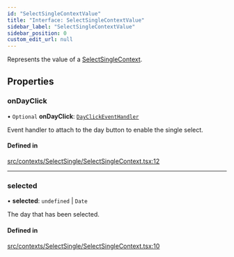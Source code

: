 ```yaml
---
id: "SelectSingleContextValue"
title: "Interface: SelectSingleContextValue"
sidebar_label: "SelectSingleContextValue"
sidebar_position: 0
custom_edit_url: null
---
```


Represents the value of a [SelectSingleContext](/api/variables/SelectSingleContext.md).

## Properties

### onDayClick

• `Optional` **onDayClick**: [`DayClickEventHandler`](/api/types/DayClickEventHandler.md)

Event handler to attach to the day button to enable the single select.

#### Defined in

[src/contexts/SelectSingle/SelectSingleContext.tsx:12](https://github.com/gpbl/react-day-picker/blob/433a4d1e8/src/contexts/SelectSingle/SelectSingleContext.tsx#L12)

___

### selected

• **selected**: `undefined` \| `Date`

The day that has been selected.

#### Defined in

[src/contexts/SelectSingle/SelectSingleContext.tsx:10](https://github.com/gpbl/react-day-picker/blob/433a4d1e8/src/contexts/SelectSingle/SelectSingleContext.tsx#L10)

